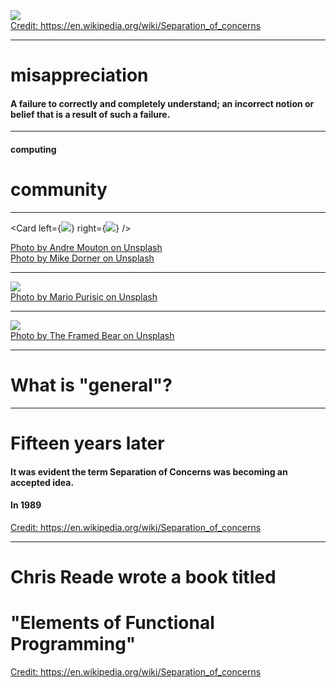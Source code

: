 <!-- note
😍
-->

<!-- classes: fullscreen -->


<Img src="../../images/edsger.png">
</Img>

<footer class="footer-credit">
  <div class="content-left">
    <a href="https://en.wikipedia.org/wiki/Separation_of_concerns">
      Credit: https://en.wikipedia.org/wiki/Separation_of_concerns
    </a>
  </div>
</footer>

---
# misappreciation

#### A failure to correctly and completely understand; an incorrect notion or belief that is a result of such a failure.

---
#### computing

# community

---

<Card
  left={<img src="https://source.unsplash.com/GBEHjsPQbEQ/1600x900" />}
  right={<img src="https://source.unsplash.com/sf_1ZDA1YFw/1600x900" />}
/>

<footer class="footer-credit">
  <div class="content-left">
    <a href="https://unsplash.com/photos/GBEHjsPQbEQ">
      Photo by Andre Mouton on Unsplash
    </a>
  </div>
  <div class="content-right credit-right">
    <a href="https://unsplash.com/photos/sf_1ZDA1YFw">
      Photo by Mike Dorner on Unsplash
    </a>
  </div>
</footer>

---
<!-- classes: fullscreen -->

<Img src="https://source.unsplash.com/jG1z5o7NCq4/1600x900">
</Img>

<footer class="footer-credit">
  <div class="content-left">
    <a href="https://unsplash.com/photos/jG1z5o7NCq4">
      Photo by Mario Purisic on Unsplash
    </a>
  </div>
</footer>

---
<!-- classes: fullscreen -->

<Img src="https://source.unsplash.com/FoeoheZa0gQ/1600x900">
</Img>

<footer class="footer-credit">
  <div class="content-left">
    <a href="https://unsplash.com/photos/FoeoheZa0gQ">
      Photo by The Framed Bear on Unsplash
    </a>
  </div>
</footer>

---
<!-- note
The proper technique is clearly to postpone the concerns for general acceptance until you have reached a result of such a quality that it deserves acceptance. It is the significance of your message that should justify the care that you give to its presentation, it may be its "unusualness" that makes extra care necessary. And, secondly, what is "general"? Has Albert Einstein failed because the Theory of Relativity is too difficult for the average highschool student?
-->

# What is "general"?

---

# Fifteen years later

#### It was evident the term Separation of Concerns was becoming an accepted idea.

#### In 1989

<footer class="footer-credit">
  <div class="content-left">
    <a href="https://en.wikipedia.org/wiki/Separation_of_concerns">
      Credit: https://en.wikipedia.org/wiki/Separation_of_concerns
    </a>
  </div>
</footer>

---

# Chris Reade wrote a book titled

# "Elements of Functional Programming"

<footer class="footer-credit">
  <div class="content-left">
    <a href="https://en.wikipedia.org/wiki/Separation_of_concerns">
      Credit: https://en.wikipedia.org/wiki/Separation_of_concerns
    </a>
  </div>
</footer>
